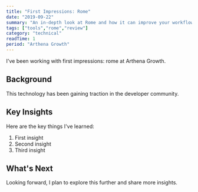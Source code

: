```yaml
---
title: "First Impressions: Rome"
date: "2019-09-22"
summary: "An in-depth look at Rome and how it can improve your workflow."
tags: ["tools","rome","review"]
category: "technical"
readTime: 1
period: "Arthena Growth"
---
```


I've been working with first impressions: rome at Arthena Growth.

## Background

This technology has been gaining traction in the developer community.

## Key Insights

Here are the key things I've learned:

1. First insight
2. Second insight
3. Third insight

## What's Next

Looking forward, I plan to explore this further and share more insights.

